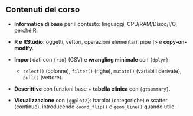 ## Contenuti del corso

* **Informatica di base** per il contesto: linguaggi, CPU/RAM/Disco/I/O, perché R.
* **R e RStudio**: oggetti, vettori, operazioni elementari, pipe `|>` e **copy-on-modify**.
* **Import** dati con `{rio}` (CSV) e **wrangling minimale** con `{dplyr}`:

  * `select()` (colonne), `filter()` (righe), `mutate()` (variabili derivate), `pull()` (vettore).
* **Descrittive** con funzioni base + **tabella clinica** con `{gtsummary}`.
* **Visualizzazione** con `{ggplot2}`: barplot (categoriche) e scatter (continue), introducendo `coord_flip()` e `geom_line()` quando utile.
